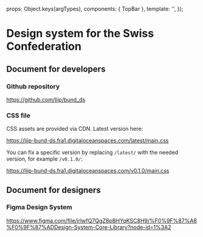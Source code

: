 
<Meta
  title="Get started"
  component={TopBar}
/>

  props: Object.keys(argTypes),
  components: { TopBar },
  template: '<TopBar :isOpen="isOpen" />',
});

# Design system for the Swiss Confederation

## Document for developers
### Github repository
https://github.com/liip/bund_ds

### CSS file
CSS assets are provided via CDN. Latest version here:

https://liip-bund-ds.fra1.digitaloceanspaces.com/latest/main.css

You can fix a specific version by replacing `/latest/` with the needed version, for example `/v0.1.0/`:

https://liip-bund-ds.fra1.digitaloceanspaces.com/v0.1.0/main.css

## Document for designers

### Figma Design System

https://www.figma.com/file/irlwfQ7QgZ8pBHYqKSC8H9/%F0%9F%87%A8%F0%9F%87%ADDesign-System-Core-Library?node-id=1%3A2







